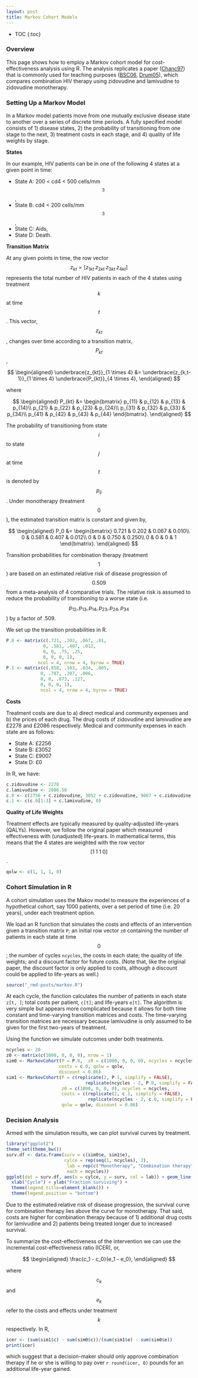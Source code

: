 ```yaml
---
layout: post
title: Markov Cohort Models
---
```

* TOC
{:toc}

### Overview
This page shows how to employ a Markov cohort model for cost-effectiveness analysis using R. The analysis replicates a paper ([Chanc97](references.html#Chanc97)) that is commonly used for teaching purposes ([BSC06](references.html#BSC06), [Drum05](references.html#Drum05)), which compares combination HIV therapy using zidovudine and lamivudine to zidovudine monotherapy.

### Setting Up a Markov Model
In a Markov model patients move from one mutually exclusive disease state to another over a series of discrete time periods. A fully specified model consists of 1) disease states, 2) the probability of transitioning from one stage to the next, 3) treatment costs in each stage, and 4) quality of life weights by stage. 

**States**

In our example, HIV patients can be in one of the following 4 states at a given point in time:

* State A: 200 < cd4 < 500 cells/mm$$^3$$,
* State B: cd4 < 200 cells/mm$$^3$$,
* State C: Aids,
* State D: Death.

**Transition Matrix**

At any given points in time, the row vector $$z_{kt} = [z_{1kt}\; z_{2kt}\; z_{3kt}\; z_{4kt}]$$ represents the total number of HIV patients in each of the 4 states using treatment $$k$$ at time $$t$$. This vector, $$z_{kt}$$, changes over time according to a transition matrix, $$P_{kt}$$,

$$
\begin{aligned}
\underbrace{z_{kt}}_{1 \times 4} &= \underbrace{z_{k,t-1}}_{1 \times 4} \underbrace{P_{kt}}_{4 \times 4},
\end{aligned}
$$

where

$$
\begin{aligned}
P_{kt} &=
\begin{bmatrix}
p_{11} & p_{12} & p_{13} & p_{14}\\
p_{21} & p_{22} & p_{23} & p_{24}\\
p_{31} & p_{32} & p_{33} & p_{34}\\
p_{41} & p_{42} & p_{43} & p_{44}
\end{bmatrix}.
\end{aligned}
$$

The probability of transitioning from state $$i$$ to state $$j$$ at time $$t$$ is denoted by $$p_{ij}$$. Under monotherapy (treatment $$0$$), the estimated transition matrix is constant and given by,

$$
\begin{aligned}
P_0 &=
\begin{bmatrix}
0.721 & 0.202 & 0.067 & 0.010\\
0 & 0.581 & 0.407 & 0.012\\
0 & 0 & 0.750 & 0.250\\
0 & 0 & 0 & 1
\end{bmatrix}.
\end{aligned}
$$

Transition probabilities for combination therapy (treatment $$1$$) are based on an estimated relative risk of disease progression of $$0.509$$ from a meta-analysis of 4 comparative trials. The relative risk is assumed to reduce the probability of transitioning to a worse state (i.e. $$p_{12}, p_{13}, p_{14}, p_{23}, p_{24}, p_{34}$$) by a factor of .509.

We set up the transition probabilities in R.

```r
P.0 <- matrix(c(.721, .202, .067, .01, 
              0, .581, .407, .012,
              0, 0, .75, .25,
              0, 0, 0, 1),
            ncol = 4, nrow = 4, byrow = TRUE)
P.1 <- matrix(c(.858, .103, .034, .005,
             0, .787, .207, .006,
             0, 0, .873, .127,
             0, 0, 0, 1),
             ncol = 4, nrow = 4, byrow = TRUE)
```

**Costs**

Treatment costs are due to a) direct medical and community expenses and b) the prices of each drug. The drug costs of zidovudine and lamivudine are &pound;2278 and &pound;2086 respectively. Medical and community expenses in each state are as follows:

* State A: &pound;2256
* State B: &pound;3052
* State C: &pound;9007
* State D: &pound;0

In R, we have:

```r
c.zidovudine <- 2278
c.lamivudine <- 2086.50
c.0 <- c(2756 + c.zidovudine, 3052 + c.zidovudine, 9007 + c.zidovudine, 0)
c.1 <- c(c.0[1:3] + c.lamivudine, 0)
```


**Quality of Life Weights**

Treatment effects are typically measured by quality-adjusted life-years (QALYs). However, we follow the original paper which measured effectiveness with (unadjusted) life-years. In mathematical terms, this means that the 4 states are weighted with the row vector $$[1\; 1\; 1\; 0]$$. 
```r
qolw <- c(1, 1, 1, 0)
```

### Cohort Simulation in R
A cohort simulation uses the Makov model to measure the experiences of a hypothetical cohort, say 1000 patients, over a set period of time (i.e. 20 years), under each treatment option. 

We load an R function that simulates the costs and effects of an intervention given a transition matrix ```P```; an initial row vector ```z0``` containing the number of patients in each state at time $$0$$; the number of cycles ```ncycles```, the costs in each state; the quality of life weights; and a discount factor for future costs. (Note that, like the original paper, the discount factor is only applied to costs, although a discount could be applied to life-years as well.) 

```r
source("_rmd-posts/markov.R")
```

At each cycle, the function calculates the number of patients in each state ```z[t, ]```; total costs per patient, ```c[t]```; and life-years ```e[t]```. The algorithm is very simple but appears more complicated because it allows for both time constant and time-varying transition matrices and costs. The time-varying transition matrices are necessary because lamivudine is only assumed to be given for the first two-years of treatment. 

Using the function we simulate outcomes under both treatments.
```r
ncycles <- 20
z0 <- matrix(c(1000, 0, 0, 0), nrow = 1)
sim0 <- MarkovCohort(P = P.0,  z0 = c(1000, 0, 0, 0), ncycles = ncycles,
                    costs = c.0, qolw = qolw, 
                    discount = 0.06)
sim1 <- MarkovCohort(P = c(replicate(2, P.1, simplify = FALSE), 
                              replicate(ncycles - 2, P.0, simplify = FALSE)),
                     z0 = c(1000, 0, 0, 0), ncycles = ncycles,
                     costs = c(replicate(2, c.1, simplify = FALSE),
                               replicate(ncycles - 2, c.0, simplify = FALSE)),
                     qolw = qolw, discount = 0.06)
```

### Decision Analysis
Armed with the simulation results, we can plot survival curves by treatment.
```r
library("ggplot2")
theme_set(theme_bw())
surv.df <- data.frame(surv = c(sim0$e, sim1$e),
                      cylce = rep(seq(1, ncycles), 2),
                       lab = rep(c("Monotherapy", "Combination therapy"), 
                       each = ncycles))
ggplot(dat = surv.df, aes(x = cylce, y = surv, col = lab)) + geom_line() + 
  xlab("Cycle") + ylab("Fraction surviving") +
  theme(legend.title=element_blank()) + 
  theme(legend.position = "bottom")
```
Due to the estimated relative risk of disease progression, the survival curve for combination therapy lies above the curve for monotherapy. That said, costs are higher for combination therapy because of 1) additional drug costs for lamivudine and 2) patients being treated longer due to increased survival.

To summarize the cost-effectiveness of the intervention we can use the incremental cost-effectiveness ratio (ICER), or,

$$
\begin{aligned}
\frac{c_1 - c_0}{e_1 - e_0},
\end{aligned}
$$

where $$c_k$$ and $$e_k$$ refer to the costs and effects under treatment $$k$$ respectively. In R,
```r
icer <- (sum(sim1$c) - sum(sim0$c))/(sum(sim1$e) - sum(sim0$e))
print(icer)
```
which suggest that a decision-maker should only approve combination therapy if he or she is willing to pay over ```r round(icer, 0)``` pounds for an additional life-year gained.
